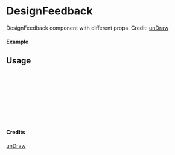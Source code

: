 
<Meta of={DesignFeedback} title="unDraw/DesignFeedback" />

# DesignFeedback

DesignFeedback component with different props.
Credit: [unDraw](https://undraw.co/illustrations)

#### Example

<Canvas of={DesignFeedback.Primary} />

## Usage

```ts
import { DesignFeedback } from "yadl-ui";

const Example = () => {
  return (
      <DesignFeedback />
  );
};

export default Example;
```

#### Credits
[unDraw](https://undraw.co/illustrations)
